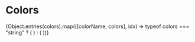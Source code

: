
<Meta title="Colors" />

# Colors

<ColorPalette>
  {Object.entries(colors).map(([colorName, colors], idx) => typeof colors === "string" ? (
    <ColorItem title={colorName} subtitle="" colors={[colors]} key={idx} />
  ) : (
    <ColorItem title={colorName} subtitle="" colors={colors} key={idx} />
  ))}
</ColorPalette>